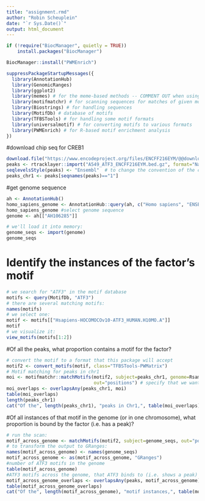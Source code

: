 ```yaml
---
title: "assignment.rmd"
author: "Robin Scheuplein"
date: "`r Sys.Date()`"
output: html_document
---
```


```r
if (!require("BiocManager", quietly = TRUE))
    install.packages("BiocManager")

BiocManager::install("PWMEnrich")
```

```r
suppressPackageStartupMessages({
  library(AnnotationHub)
  library(GenomicRanges)
  library(ggplot2)
  library(memes) # for the meme-based methods -- COMMENT OUT when using alternatives
  library(motifmatchr) # for scanning sequences for matches of given motifs
  library(Biostrings) # for handling sequences
  library(MotifDb) # database of motifs
  library(TFBSTools) # for handling some motif formats
  library(universalmotif) # for converting motifs to various formats
  library(PWMEnrich) # for R-based motif enrichment analysis
})
```

#download chip seq for CREB1
```r
download.file("https://www.encodeproject.org/files/ENCFF216EYM/@@download/ENCFF216EYM.bed.gz", "A549_ATF3_ENCFF216EYM.bed.gz")
peaks <- rtracklayer::import("A549_ATF3_ENCFF216EYM.bed.gz", format="NarrowPeak")
seqlevelsStyle(peaks) <- "Ensembl"  # to change the convention of the chromosome names to ensembl (i.e. without 'chr')
peaks_chr1 <- peaks[seqnames(peaks)=="1"]
```
#get genome sequence
```r
ah <- AnnotationHub()
homo_sapiens_genome <- AnnotationHub::query(ah, c("Homo sapiens", "ENSEMBL", "GRCh38", "2bit", "dna_sm")) #query for genome sequence
homo_sapiens_genome #select genome sequence
genome <- ah[["AH106285"]]

# we'll load it into memory:
genome_seqs <- import(genome)
genome_seqs
```

# Identify the instances of the factor's motif
```r
# we search for "ATF3" in the motif database
motifs <- query(MotifDb, "ATF3")
# there are several matching motifs:
names(motifs)
# we select one:
motif <- motifs[["Hsapiens-HOCOMOCOv10-ATF3_HUMAN.H10MO.A"]]
motif
# we visualize it:
view_motifs(motifs[1:2])
```
#Of all the peaks, what proportion contains a motif for the factor?
```r
# convert the motif to a format that this package will accept
motif2 <- convert_motifs(motif, class="TFBSTools-PWMatrix")
# Motif matching for peaks in chr1
moi <- motifmatchr::matchMotifs(motif2, subject=peaks_chr1, genome=Rsamtools::FaFile("genome.fa"),
                                out="positions") # specify that we want the function to return the genomic positions of each motif match
moi_overlaps <- overlapsAny(peaks_chr1, moi)
table(moi_overlaps)
length(peaks_chr1)
cat("Of the", length(peaks_chr1), "peaks in Chr1,", table(moi_overlaps)[2], "(", table(moi_overlaps)[2]/length(peaks_chr1)*100, "%) contain a motif")

```
#Of all instances of that motif in the genome (or in one chromosome), what proportion is bound by the factor (i.e. has a peak)?
```r
# run the scan:
motif_across_genome <- matchMotifs(motif2, subject=genome_seqs, out="positions")[[1]]
# to transform the output to GRanges:
names(motif_across_genome) <- names(genome_seqs)
motif_across_genome <- as(motif_across_genome, "GRanges")
#number of ATF3 motifs in the genome
table(motif_across_genome)
#ATF3 motifs across the genome, that ATF3 binds to (i.e. shows a peak)
motif_across_genome_overlaps <- overlapsAny(peaks, motif_across_genome)
table(motif_across_genome_overlaps)
cat("Of the", length(motif_across_genome), "motif instances,", table(motif_across_genome_overlaps)[2], "(", table(motif_across_genome_overlaps)[2]/length(motif_across_genome)*100, "%) overlap a peak")
```
